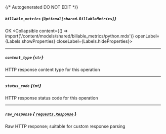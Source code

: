 {/* Autogenerated DO NOT EDIT  */}

##### `billable_metrics` *{`Optional[shared.BillableMetrics]`}*
OK
<Collapsible content={() => import('/content/models/shared/billable_metrics/python.mdx')} openLabel={Labels.showProperties} closeLabel={Labels.hideProperties}>
</Collapsible>

---
##### `content_type` *{`str`}*
HTTP response content type for this operation

---
##### `status_code` *{`int`}*
HTTP response status code for this operation

---
##### `raw_response` [*{ `requests.Response` }*](https://requests.readthedocs.io/en/latest/api/#requests.Response)
Raw HTTP response; suitable for custom response parsing


